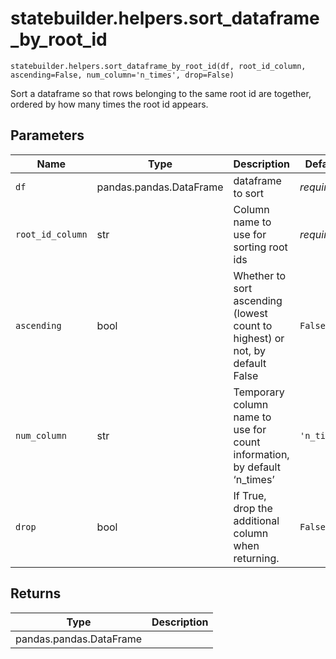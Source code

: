 # statebuilder.helpers.sort_dataframe_by_root_id { #nglui.statebuilder.helpers.sort_dataframe_by_root_id }

`statebuilder.helpers.sort_dataframe_by_root_id(df, root_id_column, ascending=False, num_column='n_times', drop=False)`

Sort a dataframe so that rows belonging to the same root id are together, ordered by how many times the root id appears.

## Parameters

| Name             | Type                    | Description                                                                  | Default     |
|------------------|-------------------------|------------------------------------------------------------------------------|-------------|
| `df`             | pandas.pandas.DataFrame | dataframe to sort                                                            | _required_  |
| `root_id_column` | str                     | Column name to use for sorting root ids                                      | _required_  |
| `ascending`      | bool                    | Whether to sort ascending (lowest count to highest) or not, by default False | `False`     |
| `num_column`     | str                     | Temporary column name to use for count information, by default 'n_times'     | `'n_times'` |
| `drop`           | bool                    | If True, drop the additional column when returning.                          | `False`     |

## Returns

| Type                    | Description   |
|-------------------------|---------------|
| pandas.pandas.DataFrame |               |